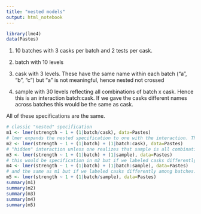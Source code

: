 ```yaml
---
title: "nested models"
output: html_notebook
---
```


```r
library(lme4)
data(Pastes)
```

1. 10 batches with 3 casks per batch and 2 tests per cask.

2. batch with 10 levels

3. cask with 3 levels. These have the same name within each batch ("a", "b", "c") but "a" is not meaningful, hence nested not crossed

4. sample with 30 levels reflecting all combinations of batch x cask. Hence this is an interaction batch:cask. If we gave the casks different names across batches this would be the same as cask.

All of these specifications are the same.
```r
# classic "nested" specification
m1 <- lmer(strength ~ 1 + (1|batch/cask), data=Pastes)
# lmer expands the nested specification to one with the interaction. Then these are simply additive random effects
m2 <- lmer(strength ~ 1 + (1|batch) + (1|batch:cask), data=Pastes)
# "hidden" interaction unless one realizes that sample is all combinations of batch*cask
m3 <- lmer(strength ~ 1 + (1|batch) + (1|sample), data=Pastes)
# this would be specification in m2 but if we labeled casks differently among batches
m4 <- lmer(strength ~ 1 + (1|batch) + (1|batch:sample), data=Pastes)
# and the same as m1 but if we labeled casks differently among batches.
m5 <- lmer(strength ~ 1 + (1|batch/sample), data=Pastes)
summary(m1)
summary(m2)
summary(m3)
summary(m4)
summary(m5)
```


